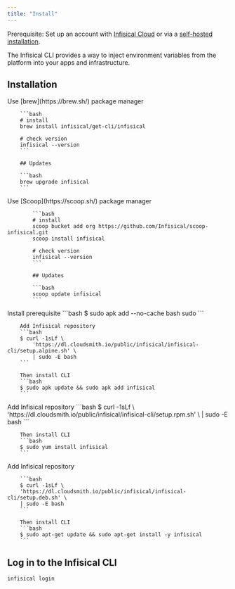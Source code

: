 ```yaml
---
title: "Install"
---
```


Prerequisite: Set up an account with [Infisical Cloud](https://app.infisical.com) or via a [self-hosted installation](/self-hosting/overview).

The Infisical CLI provides a way to inject environment variables from the platform into your apps and infrastructure.

## Installation

<Tabs>
   <Tab title="MacOS">
  	Use [brew](https://brew.sh/) package manager

    	```bash
    	# install
    	brew install infisical/get-cli/infisical

    	# check version
    	infisical --version
    	```

    	## Updates

    	```bash
    	brew upgrade infisical
    	```

   </Tab>
   <Tab title="Windows">
      Use [Scoop](https://scoop.sh/) package manager

    		```bash
    		# install
    		scoop bucket add org https://github.com/Infisical/scoop-infisical.git
    		scoop install infisical

    		# check version
    		infisical --version
    		```

    		## Updates

    		```bash
    		scoop update infisical
    		```

   </Tab>
	 <Tab title="Alpine">
	 Install prerequisite
		```bash
		$ sudo apk add --no-cache bash sudo
		```

    	Add Infisical repository
    	```bash
    	$ curl -1sLf \
    		'https://dl.cloudsmith.io/public/infisical/infisical-cli/setup.alpine.sh' \
    		| sudo -E bash
    	```

    	Then install CLI
    	```bash
    	$ sudo apk update && sudo apk add infisical
    	```

   </Tab>
	 <Tab title="RedHat/CentOs/Amazon">
	 Add Infisical repository
		```bash
		$ curl -1sLf \
		'https://dl.cloudsmith.io/public/infisical/infisical-cli/setup.rpm.sh' \
		| sudo -E bash
		```

    	Then install CLI
    	```bash
    	$ sudo yum install infisical
    	```

   </Tab>
	 <Tab title="Debian/Ubuntu">
	 	Add Infisical repository 
			
		```bash
		$ curl -1sLf \
		'https://dl.cloudsmith.io/public/infisical/infisical-cli/setup.deb.sh' \
		| sudo -E bash
		```

    	Then install CLI
    	```bash
    	$ sudo apt-get update && sudo apt-get install -y infisical
    	```

   </Tab>
</Tabs>

## Log in to the Infisical CLI

```bash
infisical login
```
